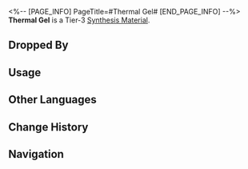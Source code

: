 <%-- [PAGE_INFO]
PageTitle=#Thermal Gel#
[END_PAGE_INFO] --%>
{{Item Infobox
|id          = 182010
|image       = Item Thermal Gel.png{{subst:void|<!--$UPLOAD:<<SpriteOutput/ItemFigures/183006.png>-<Item Thermal Gel.png>-<Item Icons>>-->}}
|type        = Synthesis Material
|invCategory = Other Materials
|rarity      = 3
|effect      = 
|description = Tier 3 Synthesis Material
|source1     = [[The Reverie Hotel: Dreamjolt Troupe's Mr. Domescreen or other enemies]]
|source2     = [[Ferdinand]]
}}
{{Description|Heat dissipation is a challenge that all Intellitrons must overcome. Although Intellitrons created using different generations of technology differ significantly in terms of materials and internal structures, traditional physical heat dissipation often remains the most suitable choice for many models.<br /><br />''"It's just like organic beings bathing in water."''}}
'''Thermal Gel''' is a Tier-3 [[Synthesis Material]].

==Dropped By==
{{Dropped By}}

==Usage==
{{Craft Usage}}

==Other Languages==
{{Other Languages
|en   = Thermal Gel
|zhs  = 散热凝胶
|zht  = 散熱凝膠
|ja   = 放熱ゲル
|ko   = 서멀 그리스
|es   = Gel térmico
|fr   = Gel thermique
|ru   = Охлаждающий гель
|th   = Thermal Gel
|vi   = Gel Tản Nhiệt
|de   = Wärmeleitgel
|id   = Thermal Gel
|pt   = Gel Térmico
}}

==Change History==
{{Change History|2.0}}

==Navigation==
{{Synthesis Material Navbox}}